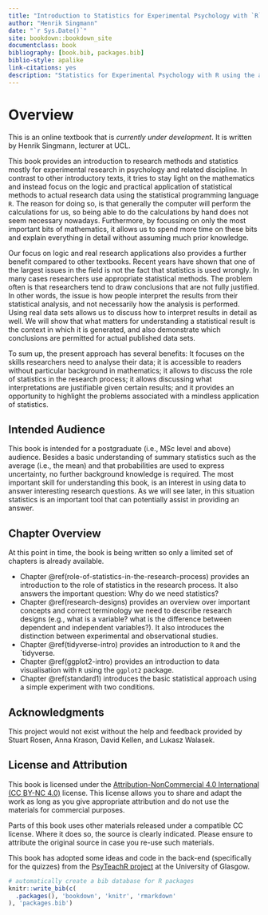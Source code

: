```yaml
---
title: "Introduction to Statistics for Experimental Psychology with `R`"
author: "Henrik Singmann"
date: "`r Sys.Date()`"
site: bookdown::bookdown_site
documentclass: book
bibliography: [book.bib, packages.bib]
biblio-style: apalike
link-citations: yes
description: "Statistics for Experimental Psychology with R using the afex package."
---
```



# Overview {-}

This is an online textbook that is *currently under development*. It is written by Henrik Singmann, lecturer at UCL.

This book provides an introduction to research methods and statistics mostly for experimental research in psychology and related discipline. In contrast to other introductory texts, it tries to stay light on the mathematics and instead focus on the logic and practical application of statistical methods to actual research data using the statistical programming language `R`. The reason for doing so, is that generally the computer will perform the calculations for us, so being able to do the calculations by hand does not seem necessary nowadays. Furthermore, by focussing on only the most important bits of mathematics, it allows us to spend more time on these bits and explain everything in detail without assuming much prior knowledge.

Our focus on logic and real research applications also provides a further benefit compared to other textbooks. Recent years have shown that one of the largest issues in the field is not the fact that statistics is used wrongly. In many cases researchers use appropriate statistical methods. The problem often is that researchers tend to draw conclusions that are not fully justified. In other words, the issue is how people interpret the results from their statistical analysis, and not necessarily how the analysis is performed. Using real data sets allows us to discuss how to interpret results in detail as well. We will show that what matters for understanding a statistical result is the context in which it is generated, and also demonstrate which conclusions are permitted for actual published data sets. 

To sum up, the present approach has several benefits: It focuses on the skills researchers need to analyse their data; it is accessible to readers without particular background in mathematics; it allows to discuss the role of statistics in the research process; it allows discussing what interpretations are justifiable given certain results; and it provides an opportunity to highlight the problems associated with a mindless application of statistics.   

## Intended Audience

This book is intended for a postgraduate (i.e., MSc level and above) audience. Besides a basic understanding of summary statistics such as the average (i.e., the mean) and that probabilities are used to express uncertainty, no further background knowledge is required. The most important skill for understanding this book, is an interest in using data to answer interesting research questions. As we will see later, in this situation statistics is an important tool that can potentially assist in providing an answer.

## Chapter Overview

At this point in time, the book is being written so only a limited set of chapters is already available.

-   Chapter \@ref(role-of-statistics-in-the-research-process) provides an introduction to the role of statistics in the research process. It also answers the important question: Why do we need statistics? 
-   Chapter \@ref(research-designs) provides an overview over important concepts and correct terminology we need to describe research designs (e.g., what is a variable? what is the difference between dependent and independent variables?). It also introduces the distinction between experimental and observational studies.
- Chapter \@ref(tidyverse-intro) provides an introduction to `R` and the `tidyverse.
- Chapter \@ref(ggplot2-intro) provides an introduction to data visualisation with `R` using the `ggplot2` package.
-   Chapter \@ref(standard1) introduces the basic statistical approach using a simple experiment with two conditions.

## Acknowledgments

This project would not exist without the help and feedback provided by Stuart Rosen, Anna Krason, David Kellen, and Lukasz Walasek. 

## License and Attribution

This book is licensed under the [Attribution-NonCommercial 4.0 International (CC BY-NC 4.0)](https://creativecommons.org/licenses/by-nc/4.0/) license. This license allows you to share and adapt the work as long as you give appropriate attribution and do not use the materials for commercial purposes.

Parts of this book uses other materials released under a compatible CC license. Where it does so, the source is clearly indicated. Please ensure to attribute the original source in case you re-use such materials. 

This book has adopted some ideas and code in the back-end (specifically for the quizzes) from the [PsyTeachR project](https://psyteachr.github.io/)  at the University of Glasgow.

```r
# automatically create a bib database for R packages
knitr::write_bib(c(
  .packages(), 'bookdown', 'knitr', 'rmarkdown'
), 'packages.bib')
```
